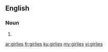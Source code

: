 ==English==

===Noun===
{{head|en}}

# {{plural of|girlie}}

[[ar:girlies]]
[[fr:girlies]]
[[ku:girlies]]
[[my:girlies]]
[[vi:girlies]]